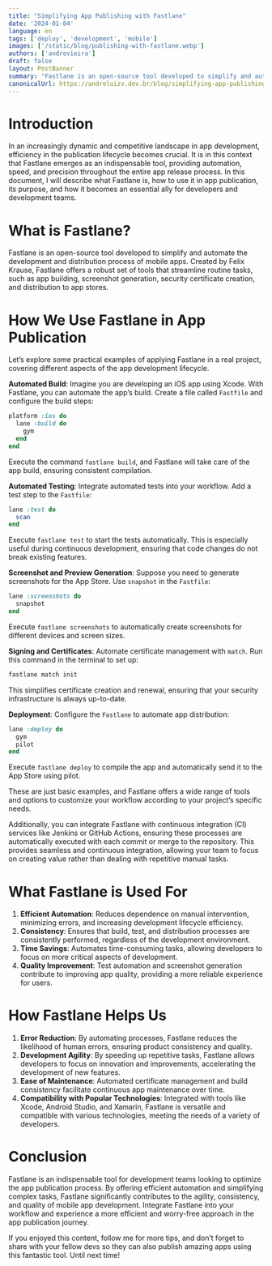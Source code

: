 ```yaml
---
title: "Simplifying App Publishing with Fastlane"
date: '2024-01-04'
language: en
tags: ['deploy', 'development', 'mobile']
images: ['/static/blog/publishing-with-fastlane.webp']
authors: ['andrevieira']
draft: false
layout: PostBanner
summary: "Fastlane is an open-source tool developed to simplify and automate the development and distribution process of mobile apps."
canonicalUrl: https://andreluizv.dev.br/blog/simplifying-app-publishing-with-fastlane
---
```


# Introduction 

In an increasingly dynamic and competitive landscape in app development, efficiency in the publication lifecycle becomes crucial. It is in this context that Fastlane emerges as an indispensable tool, providing automation, speed, and precision throughout the entire app release process. In this document, I will describe what Fastlane is, how to use it in app publication, its purpose, and how it becomes an essential ally for developers and development teams.

# What is Fastlane?
Fastlane is an open-source tool developed to simplify and automate the development and distribution process of mobile apps. Created by Felix Krause, Fastlane offers a robust set of tools that streamline routine tasks, such as app building, screenshot generation, security certificate creation, and distribution to app stores.

# How We Use Fastlane in App Publication
Let’s explore some practical examples of applying Fastlane in a real project, covering different aspects of the app development lifecycle.

**Automated Build**: Imagine you are developing an iOS app using Xcode. With Fastlane, you can automate the app’s build. Create a file called `Fastfile` and configure the build steps:

``` ruby
platform :ios do
  lane :build do
    gym
  end
end
```
Execute the command `fastlane build`, and Fastlane will take care of the app build, ensuring consistent compilation.

**Automated Testing**: Integrate automated tests into your workflow. Add a test step to the `Fastfile`:

``` ruby
lane :test do
  scan
end
```
Execute `fastlane test` to start the tests automatically. This is especially useful during continuous development, ensuring that code changes do not break existing features.

**Screenshot and Preview Generation**: Suppose you need to generate screenshots for the App Store. Use `snapshot` in the `Fastfile`:

``` ruby
lane :screenshots do
  snapshot
end
```
Execute `fastlane screenshots` to automatically create screenshots for different devices and screen sizes.

**Signing and Certificates**: Automate certificate management with `match`. Run this command in the terminal to set up:

``` bash
fastlane match init
```

This simplifies certificate creation and renewal, ensuring that your security infrastructure is always up-to-date.

**Deployment**: Configure the `Fastlane` to automate app distribution:

``` ruby
lane :deploy do
  gym
  pilot
end
```
Execute `fastlane deploy` to compile the app and automatically send it to the App Store using pilot.

These are just basic examples, and Fastlane offers a wide range of tools and options to customize your workflow according to your project’s specific needs.

Additionally, you can integrate Fastlane with continuous integration (CI) services like Jenkins or GitHub Actions, ensuring these processes are automatically executed with each commit or merge to the repository. This provides seamless and continuous integration, allowing your team to focus on creating value rather than dealing with repetitive manual tasks.

# What Fastlane is Used For
1. **Efficient Automation**: Reduces dependence on manual intervention, minimizing errors, and increasing development lifecycle efficiency.
2. **Consistency**: Ensures that build, test, and distribution processes are consistently performed, regardless of the development environment.
3. **Time Savings**: Automates time-consuming tasks, allowing developers to focus on more critical aspects of development.
4. **Quality Improvement**: Test automation and screenshot generation contribute to improving app quality, providing a more reliable experience for users.

# How Fastlane Helps Us
1. **Error Reduction**: By automating processes, Fastlane reduces the likelihood of human errors, ensuring product consistency and quality.
2. **Development Agility**: By speeding up repetitive tasks, Fastlane allows developers to focus on innovation and improvements, accelerating the development of new features.
3. **Ease of Maintenance**: Automated certificate management and build consistency facilitate continuous app maintenance over time.
4. **Compatibility with Popular Technologies**: Integrated with tools like Xcode, Android Studio, and Xamarin, Fastlane is versatile and compatible with various technologies, meeting the needs of a variety of developers.

# Conclusion
Fastlane is an indispensable tool for development teams looking to optimize the app publication process. By offering efficient automation and simplifying complex tasks, Fastlane significantly contributes to the agility, consistency, and quality of mobile app development. Integrate Fastlane into your workflow and experience a more efficient and worry-free approach in the app publication journey.

If you enjoyed this content, follow me for more tips, and don’t forget to share with your fellow devs so they can also publish amazing apps using this fantastic tool. Until next time!
